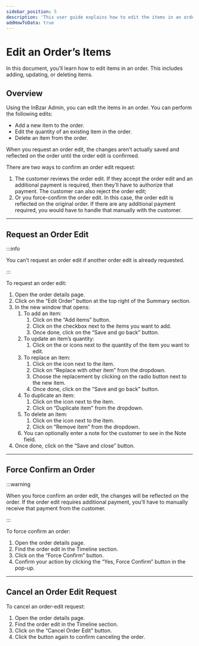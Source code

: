 ```yaml
---
sidebar_position: 5
description: 'This user guide explains how to edit the items in an order in the InBzar Admin. You can add, update, replace, duplicate, and delete items.'
addHowToData: true
---
```



# Edit an Order’s Items

In this document, you’ll learn how to edit items in an order. This includes adding, updating, or deleting items.

## Overview

Using the InBzar Admin, you can edit the items in an order. You can perform the following edits:

- Add a new item to the order.
- Edit the quantity of an existing item in the order.
- Delete an item from the order.

When you request an order edit, the changes aren’t actually saved and reflected on the order until the order edit is confirmed.

There are two ways to confirm an order edit request:

1. The customer reviews the order edit. If they accept the order edit and an additional payment is required, then they’ll have to authorize that payment. The customer can also reject the order edit;
2. Or you force-confirm the order edit. In this case, the order edit is reflected on the original order. If there are any additional payment required, you would have to handle that manually with the customer.

---

## Request an Order Edit

:::info

You can’t request an order edit if another order edit is already requested.

:::

To request an order edit:

1. Open the order details page.
2. Click on the “Edit Order” button at the top right of the Summary section.
3. In the new window that opens:
    1. To add an item:
        1. Click on the “Add items” button.
        2. Click on the checkbox next to the items you want to add.
        3. Once done, click on the “Save and go back” button.
    2. To update an item’s quantity:
        1. Click on the <UiIcon lightIcon="https://res.cloudinary.com/dza7lstvk/image/upload/v1667999131/InBzar%20Docs/UI%20Icons/1hL8NiW_lqmjcq.png" darkIcon="https://res.cloudinary.com/dza7lstvk/image/upload/v1667999150/InBzar%20Docs/UI%20Icons/8LtkPqW_jyqz5i.png" alt="plus" /> or <UiIcon lightIcon="https://res.cloudinary.com/dza7lstvk/image/upload/v1667999351/InBzar%20Docs/UI%20Icons/EGk9uYD_a7rwhs.png" darkIcon="https://res.cloudinary.com/dza7lstvk/image/upload/v1667999366/InBzar%20Docs/UI%20Icons/XvkBK8p_dzhzfx.png" alt="minus" /> icons next to the quantity of the item you want to edit.
    3. To replace an item:
        1. Click on the <UiIcon lightIcon="https://res.cloudinary.com/dza7lstvk/image/upload/v1667999308/InBzar%20Docs/UI%20Icons/1ordBC6_ssysel.png" darkIcon="https://res.cloudinary.com/dza7lstvk/image/upload/v1667999326/InBzar%20Docs/UI%20Icons/dSwWYBH_stzgoi.png" alt="three dots" /> icon next to the item.
        2. Click on “Replace with other item” from the dropdown.
        3. Choose the replacement by clicking on the radio button next to the new item.
        4. Once done, click on the “Save and go back” button.
    4. To duplicate an item:
        1. Click on the <UiIcon lightIcon="https://res.cloudinary.com/dza7lstvk/image/upload/v1667999308/InBzar%20Docs/UI%20Icons/1ordBC6_ssysel.png" darkIcon="https://res.cloudinary.com/dza7lstvk/image/upload/v1667999326/InBzar%20Docs/UI%20Icons/dSwWYBH_stzgoi.png" alt="three dots" /> icon next to the item.
        2. Click on “Duplicate item” from the dropdown.
    5. To delete an item:
        1. Click on the <UiIcon lightIcon="https://res.cloudinary.com/dza7lstvk/image/upload/v1667999308/InBzar%20Docs/UI%20Icons/1ordBC6_ssysel.png" darkIcon="https://res.cloudinary.com/dza7lstvk/image/upload/v1667999326/InBzar%20Docs/UI%20Icons/dSwWYBH_stzgoi.png" alt="three dots" /> icon next to the item.
        2. Click on “Remove item” from the dropdown.
    6. You can optionally enter a note for the customer to see in the Note field.
4. Once done, click on the “Save and close” button.

---

## Force Confirm an Order

:::warning

When you force confirm an order edit, the changes will be reflected on the order. If the order edit requires additional payment, you’ll have to manually receive that payment from the customer.

:::

To force confirm an order:

1. Open the order details page.
2. Find the order edit in the Timeline section.
3. Click on the “Force Confirm” button.
4. Confirm your action by clicking the “Yes, Force Confirm” button in the pop-up.

---

## Cancel an Order Edit Request

To cancel an order-edit request:

1. Open the order details page.
2. Find the order edit in the Timeline section.
3. Click on the “Cancel Order Edit” button.
4. Click the button again to confirm canceling the order.
